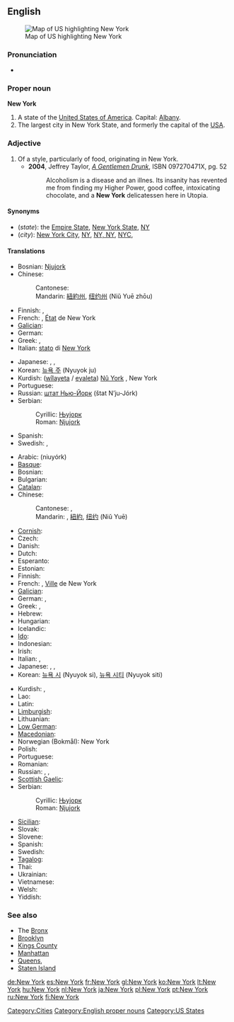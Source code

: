 ==English==
[[Image:map of USA highlighting New York.png|thumb|right|Map of US highlighting New York]]

===Pronunciation===
* {{audio|en-us-New York.ogg|Audio (US)}}

===Proper noun===
{{wikipedia}}
'''New York'''

# A state of the [[United States of America]]. Capital: [[Albany]].
# The largest city in New York State, and formerly the capital of the [[USA]].

===Adjective===
{{en-adj|-}}

# Of a style, particularly of food, originating in New York.
#* '''2004''', Jeffrey Taylor, ''[http://books.google.com/books?id=SzACwqdCfYYC&pg=PA52&ots=tsmp26dHyZ&dq=%22new+york+delicatessen%22&as_brr=1&sig=Jp75bm7f1fdl7UnuRaFp3DG4vic A Gentlemen Drunk]'', ISBN 097270471X, pg. 52
#*: Alcoholism is a disease and an illnes. Its insanity has revented me from finding my Higher Power, good coffee, intoxicating chocolate, and a '''New York''' delicatessen here in Utopia.

====Synonyms====
* (''state''): the [[Empire State]], [[New York State]], [[NY]]
* (''city''): [[New York City]], [[NY]], [[NY, NY]], [[NYC]],

====Translations====
{{trans-top|state}}
* Bosnian: [[Njujork#Bosnian|Njujork]] {{m}}
* Chinese:
*: Cantonese: {{t|yue|紐約州|tr=nau2 joek3 zau1}}
*: Mandarin: [[紐約州]], [[纽约州]] (Niǔ Yuē zhōu)
* Finnish: {{t|fi|New York}}, {{t|fi|New Yorkin osavaltio}}
* French: {{t|fr|New York}}, [[état|État]] de New York {{m}}
* [[Galician]]: {{t|gl|Nova Iorque}}
* German: {{t|de|New York}}
* Greek: {{t|el|Νέα Υόρκη|tr=néa iórci}}, {{t|el|Πολιτεία Νέας Υόρκης|f|tr=politía néas iórcis}}
* Italian: [[stato]] di [[New York#Italian|New York]] {{m}}
{{trans-mid}}
* Japanese: {{t|ja|ニューヨーク州|tr=Nyūyōkushū|sc=Jpan}}, {{t|ja|ニューヨーク|sc=Jpan}}, {{t|ja|紐育|tr=Nyūyōkushū|sc=Jpan}}
* Korean: [[뉴욕 주]] (Nyuyok ju)
* Kurdish: ([[wîlayet]]a / [[eyalet]]a) [[Nû York]] {{f}}, New York {{f}}
* Portuguese: {{t|pt|Nova Iorque|f}}
* Russian: [[шт. Нью-Йорк|штат Нью-Йорк]] (štat N’ju-Jórk) {{m}}
* Serbian:
*: Cyrillic: [[Њујорк#Serbian|Њујорк]] {{m}}
*: Roman: [[Njujork#Serbian|Njujork]] {{m}}
* Spanish: {{t|es|Nueva York|f}}
* Swedish: {{t|sv|New York}}, {{t|sv|staten New York}}
{{trans-bottom}}

{{trans-top|city}}
* Arabic: {{Arab|[[نيويورك]]}} (niuyórk)
* [[Basque]]: {{t|eu|York Berri}}
* Bosnian: {{t|bs|Njujork|m}}
* Bulgarian: {{t|bg|Ню Йорк|tr=Nju Jork}}
* [[Catalan]]: {{t|ca|Nova York}}
* Chinese:
*: Cantonese: {{t|yue|紐約市|tr=nau2 joek3 si5}}, {{t|yue|紐約|tr=nau2 joek3}}
*: Mandarin: {{t|cmn|纽约市|tr=Niǔyuē Shì}}, [[紐約]], [[纽约]] (Niǔ Yuē)
* [[Cornish]]: {{t|kw|Evrek Nowydh}}
* Czech: {{t|cs|New York}}
* Danish: {{t|da|New York}}
* Dutch: {{t|nl|New York}}
* Esperanto: {{t|eo|Novjorko}}
* Estonian: {{t|et|New York}}
* Finnish: {{t|fi|New York}}
* French: {{t|fr|New York}}, [[ville|Ville]] de New York {{f}}
* [[Galician]]: {{t|gl|Nova Iorque}}
* German: {{t|de|New York City}}, {{t|de|New York}}
* Greek: {{t|el|Νέα Υόρκη|tr=néa iórci}}, {{t|el|Πόλη Νέας Υόρκης|f|tr=póli néas iórcis}}
* Hebrew: {{t|he|ניו יורק|tr=nyu york}}
* Hungarian: {{t|hu|New York}}
* Icelandic: {{t|is|New York borg}}
* [[Ido]]: {{t|io|Nova-York}}
* Indonesian: {{t|id|New York}}
* Irish: {{t|ga|Nua-Eabhrac}}
* Italian: {{t|it|New York|f}}, {{t|it|Nuova York|f}}
* Japanese: {{t|ja|ニューヨーク市|tr=Nyūyōkushi|sc=Jpan}}, {{t|ja|ニューヨーク|sc=Jpan}}, {{t|ja|紐育|tr=Nyūyōkushū|sc=Jpan}}
* Korean: [[뉴욕 시]] (Nyuyok si), [[뉴욕 시티]] (Nyuyok siti)
{{trans-mid}}
* Kurdish: {{t|ku|Nû York|f}}, {{t|ku|New York|f}}
* Lao: {{t|lo|ນີວຢອກ|tr=niiw-jöök|sc=Laoo}}
* Latin: {{t|la|Novum Eboracum}}
* [[Limburgish]]: {{t|li|New York}}
* Lithuanian: {{t|lt|Niujorkas}}
* [[Low German]]: {{t|nds|New York}}
* [[Macedonian]]: {{t|mk|Њу Јорк|tr=Nju Jork}}
* Norwegian (Bokmål): New York
* Polish: {{t|pl|Nowy Jork}}
* Portuguese: {{t|pt|Nova Iorque|f}}
* Romanian: {{t|ro|New York}}
* Russian: {{t|ru|Нью-Йорк|m|tr=N’ju-Jórk|sc=Cyrl}}, {{t|ru|г. Нью-Йорк|m|tr=g. N’ju-Jórk}}, {{t|ru|город Нью-Йорк|m|tr=górod N’ju-Jórk}}
* [[Scottish Gaelic]]: {{t|gd|Eabhraig Nuadh}}
* Serbian:
*: Cyrillic: [[Њујорк#Serbian|Њујорк]] {{m}}
*: Roman: [[Njujork#Serbian|Njujork]] {{m}}
* [[Sicilian]]: {{t|scn|Nova York}}
* Slovak: {{t|sk|New York}}
* Slovene: {{t|sl|New York}}
* Spanish: {{t|es|Nueva York|f}}
* Swedish: {{t|sv|New York}}
* [[Tagalog]]: {{t|tl|Lungsod ng New York}}
* Thai: {{t|th|นครนิวยอร์ก|tr=nákon níwáyôk|sc=Thai}}
* Ukrainian: {{t|uk|Нью-Йорк|tr=N’ju-Jórk}}
* Vietnamese: {{t|vi|Thành phố New York}}
* Welsh: {{t|cy|Dinas Efrog Newydd}}
* Yiddish: {{t|yi|ניו־יאָרק|tr=Nyu-York}}
{{trans-bottom}}

===See also===
* The [[Bronx]]
* [[Brooklyn]]
* [[Kings County]]
* [[Manhattan]]
* [[Queens]], {{toponym|Queens County}}
* [[Staten Island]]

[[Category:Cities]]
[[Category:English proper nouns]]
[[Category:US States]]

[[de:New York]]
[[es:New York]]
[[fr:New York]]
[[gl:New York]]
[[ko:New York]]
[[lt:New York]]
[[hu:New York]]
[[nl:New York]]
[[ja:New York]]
[[pl:New York]]
[[pt:New York]]
[[ru:New York]]
[[fi:New York]]